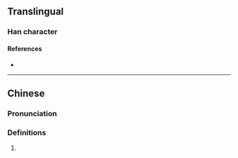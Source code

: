 {{character info}}
==Translingual==

===Han character===
{{Han char|rn=86|rad=火|as=09|sn=13|four=93850|canj=FIHR|ids=⿰火咸}}

====References====
* {{Han ref|kx=0677.020|dkj=19198|hdz=32216.030|uh=7158|ud=29016|bh=DE78|bd=56952}}

----

==Chinese==
{{zh-forms}}

===Pronunciation===
{{zh-pron
|m=chán
|m-s=
|dg=
|c=tim4,gaam2
|c-t=
|g=
|h=pfs=
|j=
|mb=
|md=
|mn=
|mn-t=
|w=
|x=
|mc=y
|oc=y
|cat=n
}}

===Definitions===
{{zh-hanzi}}

# {{rfdef|zh}}